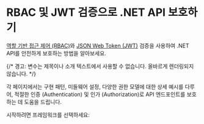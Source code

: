 
# RBAC 및 JWT 검증으로 .NET API 보호하기

[역할 기반 접근 제어 (RBAC)](/authorization/role-based-access-control)와 [JSON Web Token (JWT)](https://auth.wiki/jwt) 검증을 사용하여 .NET API를 안전하게 보호하는 방법을 알아보세요.

{/* 경고: 변수는 제목이나 소개 텍스트에서 사용할 수 없습니다. 올바르게 렌더링되지 않습니다. */}

각 페이지에서는 구현 패턴, 미들웨어 설정, 다양한 권한 모델에 대한 상세 예시를 다루어, 적절한 인증 (Authentication) 및 인가 (Authorization)로 API 엔드포인트를 보호하는 데 도움을 드립니다.

시작하려면 프레임워크를 선택하세요:

<MiniGallery />
